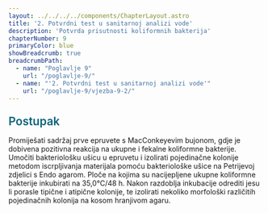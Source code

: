 ```yaml
---
layout: ../../../../components/ChapterLayout.astro
title: '2. Potvrdni test u sanitarnoj analizi vode'
description: 'Potvrda prisutnosti koliformnih bakterija'
chapterNumber: 9
primaryColor: blue
showBreadcrumb: true
breadcrumbPath:
  - name: "Poglavlje 9"
    url: "/poglavlje-9/"
  - name: "'2. Potvrdni test u sanitarnoj analizi vode'"
    url: "/poglavlje-9/vjezba-9-2/"
---
```




<h3 style="color: #096279; font-size: 1.4rem; font-weight: 600; margin: 1.5rem 0 1rem 0;">Postupak</h3>

Promiješati sadržaj prve epruvete s MacConkeyevim bujonom, gdje je dobivena pozitivna reakcija na ukupne i fekalne koliformne bakterije. Umočiti bakteriološku ušicu u epruvetu i izolirati pojedinačne kolonije metodom iscrpljivanja materijala pomoću bakteriološke ušice na Petrijevoj zdjelici s Endo agarom. Ploče na kojima su nacijepljene ukupne koliformne bakterije inkubirati na 35,0°C/48 h. Nakon razdoblja inkubacije odrediti jesu li porasle tipične i atipične kolonije, te izolirati nekoliko morfološki različitih pojedinačnih kolonija na kosom hranjivom agaru.
